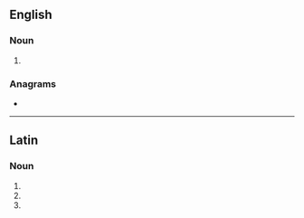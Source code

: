 ==English==

===Noun===
{{head|en|noun form}}

# {{plural of|en|simulacrum}}

===Anagrams===
* {{anagrams|en|a=aacilmrsu|ramicauls}}

----

==Latin==

===Noun===
{{la-noun-form|simulācra}}

# {{inflection of|la|simulācrum||nom|p}}
# {{inflection of|la|simulācrum||acc|p}}
# {{inflection of|la|simulācrum||voc|p}}
